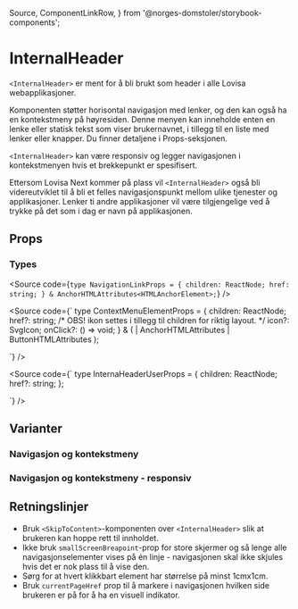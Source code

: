   Source,
  ComponentLinkRow,
} from '@norges-domstoler/storybook-components';

<Meta of={InternalHeaderStories} />

# InternalHeader

<ComponentLinkRow
  docsHref="https://design.domstol.no/987b33f71/p/65cb45-internalheader/b/298c47"
  figmaHref="https://www.figma.com/file/ewqSDmkgqDQ5PyOsRp4V5b/?node-id=3431%3A94756"
  githubHref="https://github.com/domstolene/designsystem/tree/main/packages/components/src/components/InternalHeader"
  storybookHref="https://domstolene.github.io/designsystem/?path=/story/dds-components-components-internalheader--with-navigation-and-context-menu"
  withBottomSpacing
/>

`<InternalHeader>` er ment for å bli brukt som header i alle Lovisa
webapplikasjoner.

Komponenten støtter horisontal navigasjon med lenker, og den kan også ha en kontekstmeny på høyresiden. Denne menyen kan inneholde enten en lenke eller statisk tekst som viser brukernavnet, i tillegg til en liste med lenker eller knapper. Du finner detaljene i Props-seksjonen.

`<InternalHeader>` kan være responsiv og legger navigasjonen i kontekstmenyen hvis et brekkepunkt er spesifisert.

Ettersom Lovisa Next kommer på plass
vil `<InternalHeader>` også bli videreutviklet til å bli et felles
navigasjonspunkt mellom ulike tjenester og applikasjoner. Lenker ti andre
applikasjoner vil være tilgjengelige ved å trykke på det som i dag er navn på applikasjonen.

## Props

<Canvas
  of={InternalHeaderStories.WithNavigationAndContextMenu}
  sourceState="shown"
/>
<Controls of={InternalHeaderStories.WithNavigationAndContextMenu} />

### Types

<Source
  code={`
  type NavigationLinkProps = {
  children: ReactNode;
  href: string;
  } & AnchorHTMLAttributes<HTMLAnchorElement>;
  `}
/>

<Source
  code={`
  type ContextMenuElementProps = {
  children: ReactNode;
  href?: string;
  /* OBS! ikon settes i tillegg til children for riktig layout. */
  icon?: SvgIcon;
  onClick?: () => void;
  } & (
  | AnchorHTMLAttributes<HTMLAnchorElement>
  | ButtonHTMLAttributes<HTMLButtonElement>
  );

`}
/>

<Source
  code={`
  type InternaHeaderUserProps = {
  children: ReactNode;
  href?: string;
  };

`}
/>

## Varianter

### Navigasjon og kontekstmeny

<Canvas of={InternalHeaderStories.WithNavigationAndContextMenu} />

### Navigasjon og kontekstmeny - responsiv

<Canvas of={InternalHeaderStories.ResponsiveWithNavigationAndContextMenu} />

## Retningslinjer

- Bruk `<SkipToContent>`-komponenten over `<InternalHeader>` slik at brukeren kan hoppe rett til innholdet.
- Ikke bruk `smallScreenBreapoint`-prop for store skjermer og så lenge alle navigasjonselementer vises på én linje - navigasjonen skal ikke skjules hvis det er nok plass til å vise den.
- Sørg for at hvert klikkbart element har størrelse på minst 1cmx1cm.
- Bruk `currentPageHref` prop til å markere i navigasjonen hvilken side brukeren er på for å ha en visuell indikator.

